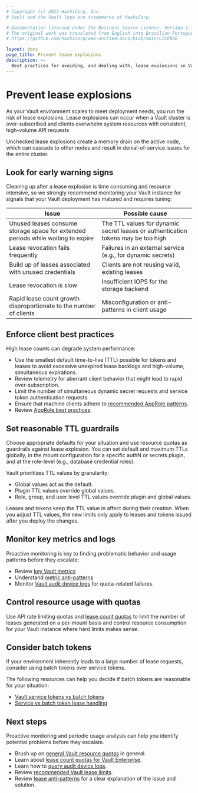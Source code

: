 ```yaml
---
# Copyright (c) 2024 HashiCorp, Inc.
# Vault and the Vault logo are trademarks of HashiCorp.

# Documentation licensed under the Business Source License, Version 1.1.
# The original work was translated from English into Brazilian Portuguese.
# https://github.com/hashicorp/web-unified-docs/blob/main/LICENSE

layout: docs
page_title: Prevent lease explosions
description: >-
  Best practices for avoiding, and dealing with, lease explosions in Vault.
---
```


# Prevent lease explosions

As your Vault environment scales to meet deployment needs, you run the risk of
lease explosions. Lease explosions can occur when a Vault cluster is
over-subscribed and clients overwhelm system resources with consistent,
high-volume API requests

Unchecked lease explosions create a memory drain on the active node, which can
cascade to other nodes and result in denial-of-service issues for the entire
cluster.

## Look for early warning signs

Cleaning up after a lease explosion is time consuming and resource intensive, so
we strongly recommend monitoring your Vault instance for signals that your
Vault deployment has matured and requires tuning:

Issue                                                                            | Possible cause
-------------------------------------------------------------------------------- | --------------
Unused leases consume storage space for extended periods while waiting to expire | The TTL values for dynamic secret leases or authentication tokens may be too high
Lease revocation fails frequently                                                | Failures in an external service (e.g., for dynamic secrets)
Build up of leases associated with unused credentials                            | Clients are not reusing valid, existing leases
Lease revocation is slow                                                         | Insufficient IOPS for the storage backend
Rapid lease count growth disproportionate to the number of clients               | Misconfiguration or anti-patterns in client usage


## Enforce client best practices

High lease counts can degrade system performance:

- Use the smallest default time-to-live (TTL) possible for tokens and leases to
  avoid excessive unexpired lease backlogs and high-volume, simultaneous
  expirations.
- Review telemetry for aberrant client behavior that might lead to rapid
  over-subscription.
- Limit the number of simultaneous dynamic secret requests and service token
  authentication requests.
- Ensure that machine clients adhere to [recommended AppRole patterns](/vault/tutorials/recommended-patterns/pattern-approle).
- Review [AppRole best practices](https://www.hashicorp.com/blog/how-and-why-to-use-approle-correctly-in-hashicorp-vault).

## Set reasonable TTL guardrails

Choose appropriate defaults for your situation and use resource quotas as
guardrails against lease explosion. You can set default and maximum TTLs
globally, in the mount configuration for a specific authN or secrets plugin, and
at the role-level (e.g., database credential roles).

Vault prioritizes TTL values by granularity:

- Global values act as the default.
- Plugin TTL values override global values.
- Role, group, and user level TTL values override plugin and global values.

<Note title="TTL changes are not retroactive">

  Leases and tokens keep the TTL value in affect during their creation. When you
  adjust TTL values, the new limits only apply to leases and tokens issued after
  you deploy the changes.

</Note>

## Monitor key metrics and logs

Proactive monitoring is key to finding problematic behavior and usage patterns
before they escalate:

- Review [key Vault metrics](/well-architected-framework/reliability/reliability-vault-monitoring-key-metrics)
- Understand [metric anti-patterns](/well-architected-framework/operational-excellence/security-vault-anti-patterns#poor-metrics-or-no-telemetry-data)
- Monitor [Vault audit device logs](/vault/tutorials/monitoring/monitor-telemetry-audit-splunk) for quota-related failures.

## Control resource usage with quotas

Use API rate limiting quotas and
[lease count quotas](/vault/tutorials/operations/resource-quotas#lease-count-quotas)
to limit the number of leases generated on a per-mount basis and control
resource consumption for your Vault instance  where hard limits makes sense.

## Consider batch tokens

If your environment inherently leads to a large number of lease requests,
consider using batch tokens over service tokens.

The following resources can help you decide if batch tokens are reasonable for
your situation:

- [Vault service tokens vs batch tokens](/vault/tutorials/tokens/batch-tokens#service-tokens-vs-batch-tokens)
- [Service vs batch token lease handling](/vault/docs/concepts/tokens#service-vs-batch-token-lease-handling)

## Next steps

Proactive monitoring and periodic usage analysis can help you identify potential
problems before they escalate.

- Brush up on [general Vault resource quotas](/vault/docs/concepts/resource-quotas) in general.
- Learn about [lease count quotas for Vault Enterprise](/vault/docs/enterprise/lease-count-quotas).
- Learn how to [query audit device logs](/vault/tutorials/monitoring/query-audit-device-logs).
- Review [recommended Vault lease limits](/vault/docs/internals/limits#lease-limits).
- Review [lease anti-patterns](/well-architected-framework/operational-excellence/security-vault-anti-patterns#not-adjusting-the-default-lease-time) for a clear explanation of the issue and solution.
